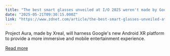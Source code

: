 ```yaml
---
title: "The best smart glasses unveiled at I/O 2025 weren't made by Google"
date: "2025-05-21T09:30:15.000Z"
link: "https://www.zdnet.com/article/the-best-smart-glasses-unveiled-at-io-2025-werent-made-by-google/"
---
```


Project Aura, made by Xreal, will harness Google's new Android XR platform to provide a more immersive and mobile entertainment experience.

[Read more](https://www.zdnet.com/article/the-best-smart-glasses-unveiled-at-io-2025-werent-made-by-google/)
